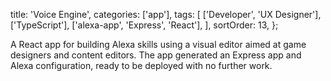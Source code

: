   title: 'Voice Engine',
  categories: ['app'],
  tags: [
    ['Developer', 'UX Designer'],
    ['TypeScript'],
    ['alexa-app', 'Express', 'React'],
  ],
  sortOrder: 13,
};

A React app for building Alexa skills using a visual editor aimed at game
designers and content editors. The app generated an Express app and Alexa
configuration, ready to be deployed with no further work.
